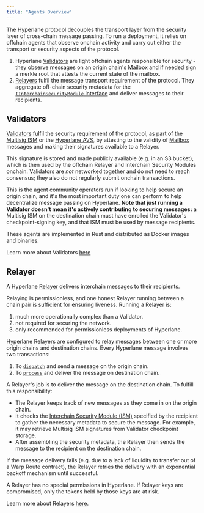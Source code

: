 ```yaml
---
title: "Agents Overview"
---
```


The Hyperlane protocol decouples the transport layer from the security layer of cross-chain message passing. To run a deployment, it relies on offchain agents that observe onchain activity and carry out either the transport or security aspects of the protocol.

1. Hyperlane [Validators](#validators) are light offchain agents responsible for security - they observe messages on an origin chain's [Mailbox](/docs/protocol/mailbox) and if needed sign a merkle root that attests the current state of the mailbox.
2. [Relayers](#relayer) fulfil the message transport requirement of the protocol. They aggregate off-chain security metadata for the [`IInterchainSecurityModule` interface](/docs/protocol/ISM/modular-security) and deliver messages to their recipients.

## Validators

[Validators](/docs/protocol/agents/validators) fulfil the security requirement of the protocol, as part of the [Multisig ISM](/docs/protocol/ISM/multisig-ISM) or the [Hyperlane AVS](/docs/protocol/economic-security/hyperlane-avs), by attesting to the validity of [Mailbox](/docs/protocol/mailbox) messages and making their signatures available to a Relayer.

This signature is stored and made publicly available (e.g. in an S3 bucket), which is then used by the offchain Relayer and Interchain Security Modules onchain. Validators are _not_ networked together and do not need to reach consensus; they also do not regularly submit onchain transactions.

This is the agent community operators run if looking to help secure an origin chain, and it's the most important duty one can perform to help decentralize message passing on Hyperlane. **Note that just running a Validator doesn't mean it's actively contributing to securing messages:** a Multisig ISM on the destination chain must have enrolled the Validator's checkpoint-signing key, and that ISM must be used by message recipients.

These agents are implemented in Rust and distributed as Docker images and binaries.

<Tip>Learn more about Validators [here](/docs/protocol/agents/validators)</Tip>

## Relayer

A Hyperlane [Relayer](/docs/protocol/agents/relayer) delivers interchain messages to their recipients.

Relaying is permissionless, and one honest Relayer running between a chain pair is sufficient for ensuring liveness. Running a Relayer is:

1. much more operationally complex than a Validator.
2. not required for securing the network.
3. only recommended for permissionless deployments of Hyperlane.

Hyperlane Relayers are configured to relay messages between one or more origin chains and destination chains. Every Hyperlane message involves two transactions:

1. To [`dispatch`](/docs/reference/messaging/send) and send a message on the origin chain.
2. To [`process`](/docs/reference/messaging/receive) and deliver the message on destination chain.

A Relayer's job is to deliver the message on the destination chain. To fulfill this responsibility:

- The Relayer keeps track of new messages as they come in on the origin chain.
- It checks the [Interchain Security Module (ISM)](/docs/protocol/ISM/modular-security) specified by the recipient to gather the necessary metadata to secure the message. For example, it may retrieve Multisig ISM signatures from Validator checkpoint storage.
- After assembling the security metadata, the Relayer then sends the message to the recipient on the destination chain.

If the message delivery fails (e.g. due to a lack of liquidity to transfer out of a Warp Route contract), the Relayer retries the delivery with an exponential backoff mechanism until successful.

A Relayer has no special permissions in Hyperlane. If Relayer keys are compromised, only the tokens held by those keys are at risk.

<Tip>Learn more about Relayers [here](/docs/protocol/agents/relayer).</Tip>
